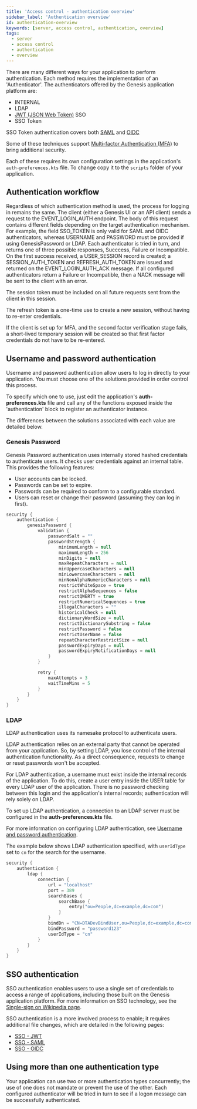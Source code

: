 ```yaml
---
title: 'Access control - authentication overview'
sidebar_label: 'Authentication overview'
id: authentication-overview
keywords: [server, access control, authentication, overview]
tags:
  - server
  - access control
  - authentication
  - overview
---
```



There are many different ways for your application to perform authentication. Each method requires the implementation of an 'Authenticator'. The authenticators offered by the Genesis application platform are:

* INTERNAL
* LDAP
* [JWT (JSON Web Token)](https://jwt.io/introduction) SSO
* SSO Token

SSO Token authentication covers both [SAML](https://en.wikipedia.org/wiki/Security_Assertion_Markup_Language) and [OIDC](https://openid.net/connect/)

Some of these techniques support [Multi-factor Authentication (MFA)](https://en.wikipedia.org/wiki/Multi-factor_authentication) to bring additional security.

Each of these requires its own configuration settings in the application's `auth-preferences.kts` file. To change copy it to the `scripts` folder of your application.

## Authentication workflow
Regardless of which authentication method is used, the process for logging in remains the same. The client (either a Genesis UI or an API client) sends a request to the EVENT_LOGIN_AUTH endpoint.
The body of this request contains different fields depending on the target authentication mechanism. For example, the field SSO_TOKEN is only valid for SAML and OIDC authenticators, whereas USERNAME and PASSWORD must be provided if using GenesisPassword or LDAP.
Each authenticator is tried in turn, and returns one of three possible responses, Succcess, Failure or Incompatible.
On the first success received, a USER_SESSION record is created; a SESSION_AUTH_TOKEN and REFRESH_AUTH_TOKEN are issued and returned on the EVENT_LOGIN_AUTH_ACK message.
If all configured authenticators return a Failure or Incompatible, then a NACK message will be sent to the client with an error.

The session token must be included on all future requests sent from the client in this session.

The refresh token is a one-time use to create a new session, without having to re-enter credentials.

If the client is set up for MFA, and the second factor verification stage fails, a short-lived temporary session will be created so that first factor credentials do not have to be re-entered.

## Username and password authentication

Username and password authentication allow users to log in directly to your application. You must choose one of the  solutions provided in order control this process.

To specify which one to use, just edit the application's **auth-preferences.kts** file and call any of the functions exposed inside the 'authentication' block to register an authenticator instance.

The differences between the solutions associated with each value are detailed below.

### Genesis Password

Genesis Password authentication uses internally stored hashed credentials to authenticate users. It checks user credentials against an internal table. This provides the following features:

- User accounts can be locked.
- Passwords can be set to expire.
- Passwords can be required to conform to a configurable standard.
- Users can reset or change their password (assuming they can log in first).

```kotlin
security {
    authentication {
        genesisPassword {
            validation {
                passwordSalt = ""
                passwordStrength {
                    minimumLength = null
                    maximumLength = 256
                    minDigits = null
                    maxRepeatCharacters = null
                    minUppercaseCharacters = null
                    minLowercaseCharacters = null
                    minNonAlphaNumericCharacters = null
                    restrictWhiteSpace = true
                    restrictAlphaSequences = false
                    restrictQWERTY = true
                    restrictNumericalSequences = true
                    illegalCharacters = ""
                    historicalCheck = null
                    dictionaryWordSize = null
                    restrictDictionarySubstring = false
                    restrictPassword = false
                    restrictUserName = false
                    repeatCharacterRestrictSize = null
                    passwordExpiryDays = null
                    passwordExpiryNotificationDays = null
                }
            }

            retry {
                maxAttempts = 3
                waitTimeMins = 5
            }
        }
	}
}
```

### LDAP

LDAP authentication uses its namesake protocol to authenticate users.

LDAP authentication relies on an external party that cannot be operated from your application. So, by setting LDAP, you lose control of the internal authentication functionality. As a direct consequence, requests to change or reset passwords won't be accepted.

For LDAP authentication, a username must exist inside the internal records of the application. To do this, create a user entry inside the USER table for every LDAP user of the application. There is no password checking between this login and the application's internal records; authentication will rely solely on LDAP.

To set up LDAP authentication, a connection to an LDAP server must be configured in the **auth-preferences.kts** file.

For more information on configuring LDAP authentication, see [Username and password authentication](../../../server/access-control/password-authentication/#authentication).

The example below shows LDAP authentication specified, with `userIdType` set to `cn` for the search for the username.

```kotlin
security {
    authentication {
		ldap {
		    connection {
		        url = "localhost"
                port = 389
                searchBases {
				    searchBase {
                        entry("ou=People,dc=example,dc=com")
			        }
                }
                bindDn = "CN=DTADevBindUser,ou=People,dc=example,dc=com"
                bindPassword = "password123"
                userIdType = "cn"
			}
		}
    }
}
```

## SSO authentication

SSO authentication enables users to use a single set of credentials to access a range of applications, including those built on the Genesis application platform. For more information on SSO technology, see the [Single-sign on Wikipedia page](https://en.wikipedia.org/wiki/Single_sign-on).

SSO authentication is a more involved process to enable; it requires additional file changes, which are detailed in the following pages:

- [SSO - JWT](../../03_server/05_access-control/04_sso_jwt.mdx)
- [SSO - SAML](../../03_server/05_access-control/05_sso_saml.mdx)
- [SSO - OIDC](../../03_server/05_access-control/06_sso_oidc.mdx)

## Using more than one authentication type
Your application can use two or more authentication types concurrently; the use of one does not mandate or prevent the use of the other. Each configured authenticator will be tried in turn to see if a logon message can be successfully authenticated.
